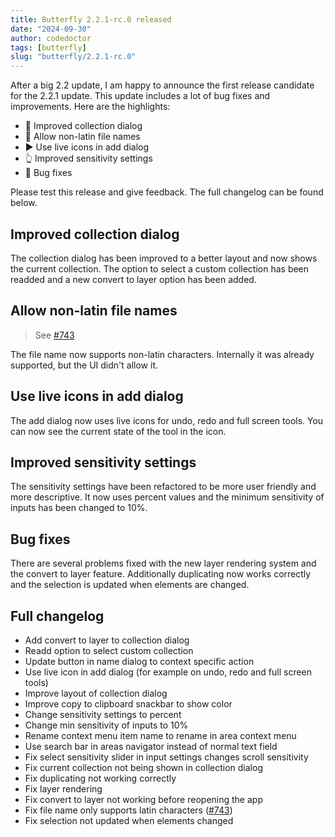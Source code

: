 ```yaml
---
title: Butterfly 2.2.1-rc.0 released
date: "2024-09-30"
author: codedoctor
tags: [butterfly]
slug: "butterfly/2.2.1-rc.0"
---
```


After a big 2.2 update, I am happy to announce the first release candidate for the 2.2.1 update. This update includes a lot of bug fixes and improvements. Here are the highlights:

- 📂 Improved collection dialog
- 🚩 Allow non-latin file names
- ▶️ Use live icons in add dialog
- 👆 Improved sensitivity settings
- 🐞 Bug fixes

Please test this release and give feedback.
The full changelog can be found below.

## Improved collection dialog

The collection dialog has been improved to a better layout and now shows the current collection.
The option to select a custom collection has been readded and a new convert to layer option has been added.

## Allow non-latin file names

> See [#743](https://github.com/LinwoodDev/Butterfly/issues/743)

The file name now supports non-latin characters. Internally it was already supported, but the UI didn't allow it.

## Use live icons in add dialog

The add dialog now uses live icons for undo, redo and full screen tools.
You can now see the current state of the tool in the icon.

## Improved sensitivity settings

The sensitivity settings have been refactored to be more user friendly and more descriptive.
It now uses percent values and the minimum sensitivity of inputs has been changed to 10%.

## Bug fixes

There are several problems fixed with the new layer rendering system and the convert to layer feature.
Additionally duplicating now works correctly and the selection is updated when elements are changed.

## Full changelog

* Add convert to layer to collection dialog
* Readd option to select custom collection
* Update button in name dialog to context specific action
* Use live icon in add dialog (for example on undo, redo and full screen tools)
* Improve layout of collection dialog
* Improve copy to clipboard snackbar to show color
* Change sensitivity settings to percent
* Change min sensitivity of inputs to 10%
* Rename context menu item name to rename in area context menu
* Use search bar in areas navigator instead of normal text field
* Fix select sensitivity slider in input settings changes scroll sensitivity
* Fix current collection not being shown in collection dialog
* Fix duplicating not working correctly
* Fix layer rendering
* Fix convert to layer not working before reopening the app
* Fix file name only supports latin characters ([#743](https://github.com/LinwoodDev/Butterfly/issues/743))
* Fix selection not updated when elements changed
